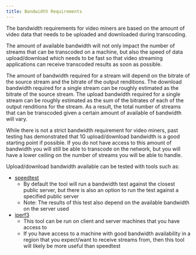 ```yaml
---
title: Bandwidth Requirements
---
```


The bandwidth requirements for video miners are based on the amount of video
data that needs to be uploaded and downloaded during transcoding.

The amount of available bandwidth will not only impact the number of streams
that can be transcoded on a machine, but also the speed of data upload/download
which needs to be fast so that video streaming applications can receive
transcoded results as soon as possible.

The amount of bandwidth required for a stream will depend on the bitrate of the
source stream and the bitrate of the output renditions. The download bandwidth
required for a single stream can be roughly estimated as the bitrate of the
source stream. The upload bandwidth required for a single stream can be roughly
estimated as the sum of the bitrates of each of the output renditions for the
stream. As a result, the total number of streams that can be transcoded given a
certain amount of available of bandwidth will vary.

While there is not a strict bandwidth requirement for video miners, past testing
has demonstrated that 1G upload/download bandwidth is a good starting point if
possible. If you do not have access to this amount of bandwidth you will still
be able to transcode on the network, but you will have a lower ceiling on the
number of streams you will be able to handle.

Upload/download bandwidth available can be tested with tools such as:

- [speedtest](https://www.speedtest.net/apps/cli)
  - By default the tool will run a bandwidth test against the closest public
    server, but there is also an option to run the test against a specified
    public server
  - Note: The results of this test also depend on the available bandwidth on the
    server used
- [iperf3](https://iperf.fr/)
  - This tool can be run on client and server machines that you have access to
  - If you have access to a machine with good bandwidth availability in a region
    that you expect/want to receive streams from, then this tool will likely be
    more useful than speedtest
